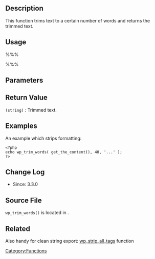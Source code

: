 {{Languages|
{{en|Function Reference/wp_trim_words}}
{{it|Riferimento funzioni/wp_trim_words}}
{{ja|関数リファレンス/wp_trim_words}}
}}

==Description==
This function trims text to a certain number of words and returns the trimmed text.

==Usage==
%%%<?php $trimmed = wp_trim_words( $text, $num_words = 55, $more = null ); ?>%%%

==Parameters==
{{Parameter|$text|string|Text to trim}}
{{Parameter|$num_words|integer|Number of words|optional|55}}
{{Parameter|$more|string|What to append if <tt>$text</tt> needs to be trimmed.|optional|'<tt>&amp;hellip;</tt>'}}

==Return Value==
; <tt>(string)</tt> : Trimmed text.

==Examples==

An example which strips formatting:

<pre>
<?php
echo wp_trim_words( get_the_content(), 40, '...' );
?>
</pre>

== Change Log ==
* Since: 3.3.0

==Source File==
<tt>wp_trim_words()</tt> is located in {{Trac|wp-includes/formatting.php}}.

== Related ==

Also handy for clean string export: [https://codex.wordpress.org/Function_Reference/wp_strip_all_tags wp_strip_all_tags] function

{{Tag Footer}}

[[Category:Functions]]
